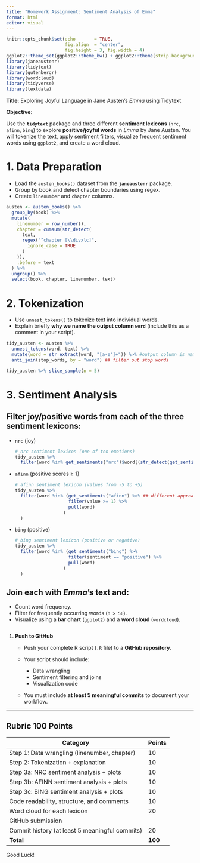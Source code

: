 ```yaml
---
title: "Homework Assignment: Sentiment Analysis of Emma"
format: html
editor: visual
---
```


```r
knitr::opts_chunk$set(echo       = TRUE, 
                      fig.align  = "center",
                      fig.height = 3, fig.width = 4)
ggplot2::theme_set(ggplot2::theme_bw() + ggplot2::theme(strip.background = ggplot2::element_rect(fill = "white")))
library(janeaustenr)
library(tidytext)
library(gutenbergr)
library(wordcloud)
library(tidyverse)
library(textdata)
```

**Title**: Exploring Joyful Language in Jane Austen’s *Emma* using Tidytext

**Objective**:

Use the **`tidytext`** package and three different **sentiment lexicons** (`nrc`, `afinn`, `bing`) to explore **positive/joyful words** in *Emma* by Jane Austen. You will tokenize the text, apply sentiment filters, visualize frequent sentiment words using `ggplot2`, and create a word cloud.

# **1. Data Preparation**

-   Load the `austen_books()` dataset from the **`janeaustenr`** package.
-   Group by book and detect chapter boundaries using regex.
-   Create `linenumber` and `chapter` columns.

```r
austen <- austen_books() %>% 
  group_by(book) %>% 
  mutate(
    linenumber = row_number(),
    chapter = cumsum(str_detect(
      text,
      regex("^chapter [\\divxlc]",
        ignore_case = TRUE
      )
    )),
    .before = text
  ) %>% 
  ungroup() %>% 
  select(book, chapter, linenumber, text)
```

# **2. Tokenization**

-   Use `unnest_tokens()` to tokenize text into individual words.
-   Explain briefly **why we name the output column `word`** (include this as a comment in your script).

```r
tidy_austen <- austen %>% 
  unnest_tokens(word, text) %>%
  mutate(word = str_extract(word, "[a-z']+")) %>% #output column is named "word" because the tokenization is performed by unit of word, rather than other unit (e.g. sentence, paragraph, etc.)
  anti_join(stop_words, by = "word") ## filter out stop words

tidy_austen %>% slice_sample(n = 5)
```

# **3. Sentiment Analysis**

## Filter joy/positive words from **each** of the three sentiment lexicons:

-   `nrc` (joy)

    ```r
    # nrc sentiment lexicon (one of ten emotions)
    tidy_austen %>% 
      filter(word %in% get_sentiments("nrc")$word[(str_detect(get_sentiments("nrc")$sentiment, "joy"))]) ## subsets get_sentiments to only joy terms, then uses this to filter the austen tokens
    ```

-   `afinn` (positive scores ≥ 1)

    ```r
    # afinn sentiment lexicon (values from -5 to +5)
    tidy_austen %>% 
      filter(word %in% (get_sentiments("afinn") %>% ## different approach here, used pipe instead of subset
                        filter(value >= 1) %>% 
                        pull(word)
                      )
      )
    ```

-   `bing` (positive)

    ```r
    # bing sentiment lexicon (positive or negative)
    tidy_austen %>% 
      filter(word %in% (get_sentiments("bing") %>%
                        filter(sentiment == "positive") %>% 
                        pull(word)
                      )
      )
    ```

## Join each with *Emma*'s text and:

-   Count word frequency.
-   Filter for frequently occurring words (`n > 50`).
-   Visualize using a **bar chart** (`ggplot2`) and a **word cloud** (`wordcloud`).

```r

```

1.  **Push to GitHub**

    -   Push your complete R script (`.R` file) to a **GitHub repository**.

    -   Your script should include:

        -   Data wrangling
        -   Sentiment filtering and joins
        -   Visualization code

    -   You must include **at least 5 meaningful commits** to document your workflow.

------------------------------------------------------------------------

## **Rubric 100 Points**

| Category                                       | Points  |
|------------------------------------------------|---------|
| Step 1: Data wrangling (linenumber, chapter)   | 10      |
| Step 2: Tokenization + explanation             | 10      |
| Step 3a: NRC sentiment analysis + plots        | 10      |
| Step 3b: AFINN sentiment analysis + plots      | 10      |
| Step 3c: BING sentiment analysis + plots       | 10      |
| Code readability, structure, and comments      | 10      |
| Word cloud for each lexicon                    | 20      |
| GitHub submission                              |         |
| Commit history (at least 5 meaningful commits) | 20      |
| **Total**                                      | **100** |

Good Luck!
